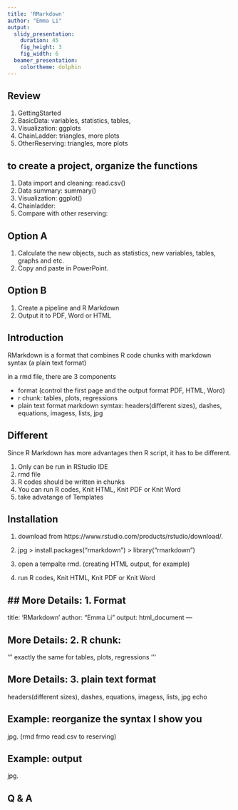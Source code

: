 ```yaml
---
title: 'RMarkdown'
author: "Emma Li"
output:
  slidy_presentation:
    duration: 45
    fig_height: 3
    fig_width: 6
  beamer_presentation:
    colortheme: dolphin
---
```


## Review
1. GettingStarted
2. BasicData: variables, statistics, tables, 
3. Visualization: ggplots
4. ChainLadder: triangles, more plots
5. OtherReserving: triangles, more plots


## to create a project, organize the functions
1. Data import and cleaning: read.csv()
2. Data summary: summary()
3. Visualization: ggplot()
4. Chainladder:
5. Compare with other reserving: 

## Option A
1. Calculate the new objects, such as statistics, new variables, tables, graphs and etc.
2. Copy and paste in PowerPoint. 

## Option B
1. Create a pipeline and R Markdown
2. Output it to PDF, Word or HTML


## Introduction
RMarkdown is a format that combines R code chunks with markdown syntax (a plain text format) 

in a rmd file, there are 3 components

* format (control the first page and the output format PDF, HTML, Word)
* r chunk: tables, plots, regressions
* plain text format markdown symtax: headers(different sizes), dashes, equations, imagess, lists, jpg


## Different

Since R Markdown has more advantages then R script, it has to be different.

1. Only can be run in RStudio IDE	
2. rmd file
3. R codes should be written in chunks 
4. You can run R codes, Knit HTML, Knit PDF or Knit Word
5. take advatange of Templates


## Installation 
1. download from https://www.rstudio.com/products/rstudio/download/.
2. jpg
   > install.packages(“rmarkdown”)
   > library(“rmarkdown”)

3. open a tempalte rmd. (creating HTML output, for example) 
4. run R codes, Knit HTML, Knit PDF or Knit Word

## More Details: 1. Format
---
title: 'RMarkdown'
author: "Emma Li"
output: html_document
---

## More Details: 2. R chunk:
'''
exactly the same for tables, plots, regressions
'''

## More Details: 3. plain text format
headers(different sizes), 
dashes, 
equations, 
imagess, 
lists, 
jpg
echo

## Example: reorganize the syntax I show you
jpg. (rmd frmo read.csv to reserving)


## Example: output
jpg.

## Q & A
